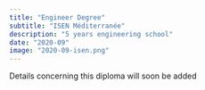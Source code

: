 ```yaml
---
title: "Engineer Degree"
subtitle: "ISEN Méditerranée"
description: "5 years engineering school"
date: "2020-09"
image: "2020-09-isen.png"
---
```


Details concerning this diploma will soon be added
